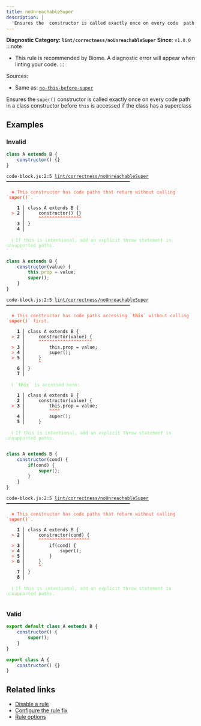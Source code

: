 ```yaml
---
title: noUnreachableSuper
description: |
  'Ensures the  constructor is called exactly once on every code  path in a class constructor before  is accessed if the class has a superclass'
---
```


**Diagnostic Category: `lint/correctness/noUnreachableSuper`**
<Tabs>
<TabItem label="JavaScript (and super languages)" icon="seti:javascript">
**Since**: `v1.0.0`
:::note
- This rule is recommended by Biome. A diagnostic error will appear when linting your code.
:::

Sources: 
- Same as: <a href="https://eslint.org/docs/latest/rules/no-this-before-super" target="_blank"><code>no-this-before-super</code></a>

Ensures the `super()` constructor is called exactly once on every code  path in a class constructor before `this` is accessed if the class has a superclass

## Examples

### Invalid

```js
class A extends B {
    constructor() {}
}
```

<pre class="language-text"><code class="language-text">code-block.js:2:5 <a href="https://biomejs.dev/docs/linter/rules/no-unreachable-super">lint/correctness/noUnreachableSuper</a> ━━━━━━━━━━━━━━━━━━━━━━━━━━━━━━━━━━━━━━━━━━━━━━<br /><br /><strong><span style="color: Tomato;">  </span></strong><strong><span style="color: Tomato;">✖</span></strong> <span style="color: Tomato;">This constructor has code paths that return without calling `</span><span style="color: Tomato;"><strong>super()</strong></span><span style="color: Tomato;">`.</span><br />  <br />    <strong>1 │ </strong>class A extends B &#123;<br /><strong><span style="color: Tomato;">  </span></strong><strong><span style="color: Tomato;">&gt;</span></strong> <strong>2 │ </strong>    constructor() &#123;&#125;<br />   <strong>   │ </strong>    <strong><span style="color: Tomato;">^</span></strong><strong><span style="color: Tomato;">^</span></strong><strong><span style="color: Tomato;">^</span></strong><strong><span style="color: Tomato;">^</span></strong><strong><span style="color: Tomato;">^</span></strong><strong><span style="color: Tomato;">^</span></strong><strong><span style="color: Tomato;">^</span></strong><strong><span style="color: Tomato;">^</span></strong><strong><span style="color: Tomato;">^</span></strong><strong><span style="color: Tomato;">^</span></strong><strong><span style="color: Tomato;">^</span></strong><strong><span style="color: Tomato;">^</span></strong><strong><span style="color: Tomato;">^</span></strong><strong><span style="color: Tomato;">^</span></strong><strong><span style="color: Tomato;">^</span></strong><strong><span style="color: Tomato;">^</span></strong><br />    <strong>3 │ </strong>&#125;<br />    <strong>4 │ </strong><br />  <br /><strong><span style="color: lightgreen;">  </span></strong><strong><span style="color: lightgreen;">ℹ</span></strong> <span style="color: lightgreen;">If this is intentional, add an explicit throw statement in unsupported paths.</span><br />  <br /></code></pre>

```js
class A extends B {
    constructor(value) {
        this.prop = value;
        super();
    }
}
```

<pre class="language-text"><code class="language-text">code-block.js:2:5 <a href="https://biomejs.dev/docs/linter/rules/no-unreachable-super">lint/correctness/noUnreachableSuper</a> ━━━━━━━━━━━━━━━━━━━━━━━━━━━━━━━━━━━━━━━━━━━━━━<br /><br /><strong><span style="color: Tomato;">  </span></strong><strong><span style="color: Tomato;">✖</span></strong> <span style="color: Tomato;">This constructor has code paths accessing `</span><span style="color: Tomato;"><strong>this</strong></span><span style="color: Tomato;">` without calling `</span><span style="color: Tomato;"><strong>super()</strong></span><span style="color: Tomato;">` first.</span><br />  <br />    <strong>1 │ </strong>class A extends B &#123;<br /><strong><span style="color: Tomato;">  </span></strong><strong><span style="color: Tomato;">&gt;</span></strong> <strong>2 │ </strong>    constructor(value) &#123;<br />   <strong>   │ </strong>    <strong><span style="color: Tomato;">^</span></strong><strong><span style="color: Tomato;">^</span></strong><strong><span style="color: Tomato;">^</span></strong><strong><span style="color: Tomato;">^</span></strong><strong><span style="color: Tomato;">^</span></strong><strong><span style="color: Tomato;">^</span></strong><strong><span style="color: Tomato;">^</span></strong><strong><span style="color: Tomato;">^</span></strong><strong><span style="color: Tomato;">^</span></strong><strong><span style="color: Tomato;">^</span></strong><strong><span style="color: Tomato;">^</span></strong><strong><span style="color: Tomato;">^</span></strong><strong><span style="color: Tomato;">^</span></strong><strong><span style="color: Tomato;">^</span></strong><strong><span style="color: Tomato;">^</span></strong><strong><span style="color: Tomato;">^</span></strong><strong><span style="color: Tomato;">^</span></strong><strong><span style="color: Tomato;">^</span></strong><strong><span style="color: Tomato;">^</span></strong><strong><span style="color: Tomato;">^</span></strong><br /><strong><span style="color: Tomato;">  </span></strong><strong><span style="color: Tomato;">&gt;</span></strong> <strong>3 │ </strong>        this.prop = value;<br /><strong><span style="color: Tomato;">  </span></strong><strong><span style="color: Tomato;">&gt;</span></strong> <strong>4 │ </strong>        super();<br /><strong><span style="color: Tomato;">  </span></strong><strong><span style="color: Tomato;">&gt;</span></strong> <strong>5 │ </strong>    &#125;<br />   <strong>   │ </strong>    <strong><span style="color: Tomato;">^</span></strong><br />    <strong>6 │ </strong>&#125;<br />    <strong>7 │ </strong><br />  <br /><strong><span style="color: lightgreen;">  </span></strong><strong><span style="color: lightgreen;">ℹ</span></strong> <span style="color: lightgreen;">`</span><span style="color: lightgreen;"><strong>this</strong></span><span style="color: lightgreen;">` is accessed here:</span><br />  <br />    <strong>1 │ </strong>class A extends B &#123;<br />    <strong>2 │ </strong>    constructor(value) &#123;<br /><strong><span style="color: Tomato;">  </span></strong><strong><span style="color: Tomato;">&gt;</span></strong> <strong>3 │ </strong>        this.prop = value;<br />   <strong>   │ </strong>        <strong><span style="color: Tomato;">^</span></strong><strong><span style="color: Tomato;">^</span></strong><strong><span style="color: Tomato;">^</span></strong><strong><span style="color: Tomato;">^</span></strong><br />    <strong>4 │ </strong>        super();<br />    <strong>5 │ </strong>    &#125;<br />  <br /><strong><span style="color: lightgreen;">  </span></strong><strong><span style="color: lightgreen;">ℹ</span></strong> <span style="color: lightgreen;">If this is intentional, add an explicit throw statement in unsupported paths.</span><br />  <br /></code></pre>

```js
class A extends B {
    constructor(cond) {
        if(cond) {
            super();
        }
    }
}
```

<pre class="language-text"><code class="language-text">code-block.js:2:5 <a href="https://biomejs.dev/docs/linter/rules/no-unreachable-super">lint/correctness/noUnreachableSuper</a> ━━━━━━━━━━━━━━━━━━━━━━━━━━━━━━━━━━━━━━━━━━━━━━<br /><br /><strong><span style="color: Tomato;">  </span></strong><strong><span style="color: Tomato;">✖</span></strong> <span style="color: Tomato;">This constructor has code paths that return without calling `</span><span style="color: Tomato;"><strong>super()</strong></span><span style="color: Tomato;">`.</span><br />  <br />    <strong>1 │ </strong>class A extends B &#123;<br /><strong><span style="color: Tomato;">  </span></strong><strong><span style="color: Tomato;">&gt;</span></strong> <strong>2 │ </strong>    constructor(cond) &#123;<br />   <strong>   │ </strong>    <strong><span style="color: Tomato;">^</span></strong><strong><span style="color: Tomato;">^</span></strong><strong><span style="color: Tomato;">^</span></strong><strong><span style="color: Tomato;">^</span></strong><strong><span style="color: Tomato;">^</span></strong><strong><span style="color: Tomato;">^</span></strong><strong><span style="color: Tomato;">^</span></strong><strong><span style="color: Tomato;">^</span></strong><strong><span style="color: Tomato;">^</span></strong><strong><span style="color: Tomato;">^</span></strong><strong><span style="color: Tomato;">^</span></strong><strong><span style="color: Tomato;">^</span></strong><strong><span style="color: Tomato;">^</span></strong><strong><span style="color: Tomato;">^</span></strong><strong><span style="color: Tomato;">^</span></strong><strong><span style="color: Tomato;">^</span></strong><strong><span style="color: Tomato;">^</span></strong><strong><span style="color: Tomato;">^</span></strong><strong><span style="color: Tomato;">^</span></strong><br /><strong><span style="color: Tomato;">  </span></strong><strong><span style="color: Tomato;">&gt;</span></strong> <strong>3 │ </strong>        if(cond) &#123;<br /><strong><span style="color: Tomato;">  </span></strong><strong><span style="color: Tomato;">&gt;</span></strong> <strong>4 │ </strong>            super();<br /><strong><span style="color: Tomato;">  </span></strong><strong><span style="color: Tomato;">&gt;</span></strong> <strong>5 │ </strong>        &#125;<br /><strong><span style="color: Tomato;">  </span></strong><strong><span style="color: Tomato;">&gt;</span></strong> <strong>6 │ </strong>    &#125;<br />   <strong>   │ </strong>    <strong><span style="color: Tomato;">^</span></strong><br />    <strong>7 │ </strong>&#125;<br />    <strong>8 │ </strong><br />  <br /><strong><span style="color: lightgreen;">  </span></strong><strong><span style="color: lightgreen;">ℹ</span></strong> <span style="color: lightgreen;">If this is intentional, add an explicit throw statement in unsupported paths.</span><br />  <br /></code></pre>

### Valid

```js
export default class A extends B {
    constructor() {
        super();
    }
}
```

```js
export class A {
    constructor() {}
}
```

## Related links

- [Disable a rule](/linter/#disable-a-lint-rule)
- [Configure the rule fix](/linter#configure-the-rule-fix)
- [Rule options](/linter/#rule-options)

</TabItem>
</Tabs>

